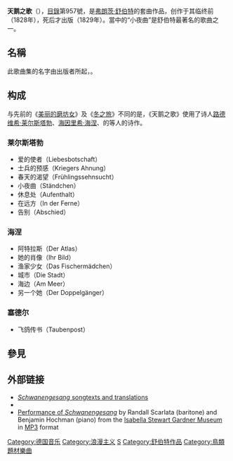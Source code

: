 {{unreferenced|time=2016-12-19T15:13:20+00:00}}
'''天鹅之歌'''（{{lang-de|Schwanengesang}}），[[德意許目錄|目錄]]第957號，是[[弗朗茨·舒伯特|弗朗茨·舒伯特]]的套曲作品，创作于其临终前（1828年），死后才出版（1829年）。當中的“小夜曲”是舒伯特最著名的歌曲之一。

== 名稱 ==
此歌曲集的名字由出版者{{Le|托拜厄斯·哈斯林格|Tobias Haslinger}}所起，{{cn|大概希望将它以舒伯特最后的音乐遗作来介绍给世人}}。

== 构成 ==
与先前的《[[美丽的磨坊女|美丽的磨坊女]]》及《[[冬之旅|冬之旅]]》不同的是，《天鹅之歌》使用了诗人[[路德维希·莱尔斯塔勃|路德维希·莱尔斯塔勃]]、[[海因里希·海涅|海因里希·海涅]]、{{link-en|约翰·加布里尔·塞德尔|Johann Gabriel Seidl}}的等人的诗作。

=== 莱尔斯塔勃 ===
* 爱的使者（Liebesbotschaft）
* 士兵的预感（Kriegers Ahnung）
* 春天的渴望（Frühlingssehnsucht）
* 小夜曲（Ständchen）
* 休息处（Aufenthalt）
* 在远方（In der Ferne）
* 告别（Abschied）

=== 海涅 ===
* 阿特拉斯（Der Atlas）
* 她的肖像（Ihr Bild）
* 渔家少女（Das Fischermädchen）
* 城市（Die Stadt）
* 海边（Am Meer）
* 另一个她（Der Doppelgänger）

=== 塞德尔 ===
* 飞鸽传书（Taubenpost）

== 參見 ==
{{Portal box|古典音樂}}

== 外部链接 ==
{{wikisourcelang|de|Schwanengesang|Schwanengesang}}
* [http://www.lieder.net/lieder/assemble_texts.html?SongCycleId=13 ''Schwanengesang'' songtexts and translations] {{Wayback|url=http://www.lieder.net/lieder/assemble_texts.html?SongCycleId=13 |date=20210516153556 }}
* {{IMSLP2|id=Schwanengesang, D.957 (Schubert, Franz)}}
* [http://traffic.libsyn.com/gardnermuseum/schubert_schwanengesang_scarlata_hochman.mp3 Performance of ''Schwanengesang''] by Randall Scarlata (baritone) and Benjamin Hochman (piano) from the [[Isabella_Stewart_Gardner_Museum|Isabella Stewart Gardner Museum]] in [[MP3|MP3]] format

{{舒伯特藝術歌曲}}

{{Authority control}}

[[Category:德国音乐|Category:德国音乐]]
[[Category:浪漫主义|Category:浪漫主义]]
[[Category:德語藝術歌曲|S]]
[[Category:舒伯特作品|Category:舒伯特作品]]
[[Category:鳥類題材樂曲|Category:鳥類題材樂曲]]